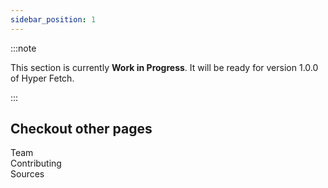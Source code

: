 ```yaml
---
sidebar_position: 1
---
```



:::note

This section is currently **Work in Progress**. It will be ready for version 1.0.0 of Hyper Fetch.

:::

## Checkout other pages

<Link to="/resources/Team">Team</Link>
<br />

<Link to="/resources/Contributing">Contributing</Link>
<br />

<Link to="/resources/Sources">Sources</Link>
